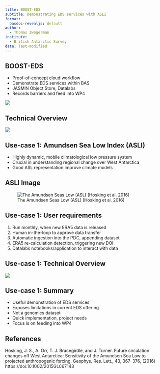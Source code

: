 ```yaml
---
title: BOOST-EDS
subtitle: Demonstrating EDS services with ASLI
format:
  basdoc-revealjs: default
author: 
  - Thomas Zwagerman
institute: 
  - British Antarctic Survey
date: last-modified
---
```


## BOOST-EDS

-   Proof-of-concept cloud workflow
-   Demonstrate EDS services within BAS
-   JASMIN Object Store, Datalabs
-   Records barriers and feed into WP4

![](https://cdn.web.bas.ac.uk/bas-style-kit/0.6.1/img/logos-symbols/bas-logo-inverse-transparent-256.png)

## Technical Overview

![](images/cloud-example.jpg)

## Use-case 1: Amundsen Sea Low Index (ASLI)

-   Highly dynamic, mobile climatological low pressure system
-   Crucial in understanding regional change over West Antarctica
-   Good ASL representation improve climate models

## ASLI Image

![The Amundsen Seas Low (ASL) (Hosking et al. 2016)](images/asl.jpg)

## Use-case 1: User requirements

1.  Run monthly, when new ERA5 data is released
2.  Human in-the-loop to approve data transfer
3.  Automatic ingestion into the PDC, appending dataset
4.  ERA5 re-calculation detection, triggering new DOI
5.  Datalabs notebooks/application to interact with data

## Use-case 1: Technical Overview
![](images/asli-example.jpg)

## Use-case 1: Summary
- Useful demonstration of EDS services
- Exposes limitations in current EDS offering
- Not a genomics dataset
- Quick implementation, project needs
- Focus is on feeding into WP4

## References {.smaller}

Hosking, J. S., A. Orr, T. J. Bracegirdle, and J. Turner. Future circulation changes off West Antarctica: Sensitivity of the Amundsen Sea Low to projected anthropogenic forcing, Geophys. Res. Lett., 43, 367--376, (2016) https://doi:10.1002/2015GL067143
